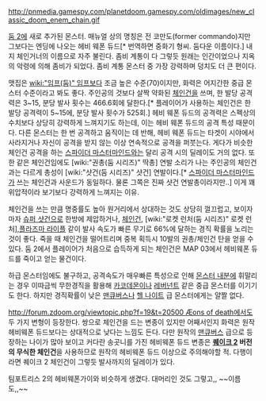 http://pnmedia.gamespy.com/planetdoom.gamespy.com/oldimages/new_classic_doom_enem_chain.gif

[[둠 2]]에 새로 추가된 몬스터. 매뉴얼 상의 명칭은 전 코만도(former commando)지만 그보다는 엔딩에 나오는 헤비 웨폰 듀드[* 번역하면 중화기 형씨. 둠다운 이름이다.] 내지 체인거너의 이름으로 자주 불린다. 좀비 계통이 다 그렇듯 원래는 인간이었으나 지옥의 악령에 의해 좀비가 되었다. 좀비 계통 몬스터 중 가장 강력하며 덩치도 더 큰 편이다. 

맷집은 [[wiki:"임프(둠)" 임프]]보다 조금 높은 수준(70)이지만, 화력은 어지간한 중급 몬스터 수준이라고 봐도 좋다. 주인공의 것보다 살짝 약화된 [[체인건]]을 쓰며, 한 발당 공격력은 3~15, 분당 발사 횟수는 466.6회에 달한다.[* 플레이어가 사용하는 체인건은 한 발당 공격력이 5~15에, 분당 발사 횟수가 525회.] 헤비 웨폰 듀드의 공격력은 스펙상의 수치보다 상당히 강력하게 느껴지기도 하는데, 이는 헤비 웨폰 듀드의 공격 특성 때문이다. 다른 몬스터는 한 번 공격하고 움직이는 데 반해, 헤비 웨폰 듀드는 타겟이 시야에서 사라지거나 자신이 공격을 받지 않는 이상 연속적으로 공격을 퍼붓는다. 게다가 비슷한 체인건 공격을 하는 [[스파이더 마스터마인드]]와는 달리 공격 시의 딜레이도 거의 없다. 
또한 같은 체인건임에도 [wiki:"권총(둠 시리즈)" 딱총] 연발 소리가 나는 주인공의 체인건과는 다르게 총성이 [wiki:"샷건(둠 시리즈)" 샷건] 연발이다.[* [[스파이더 마스터마인드]]가 쓰는 체인건과 사운드가 동일하다. 물론 그쪽은 진짜 샷건 연발총이라지만..] 
이게 꽤 위압적이라 보기보다 강력하게 느껴지는 이유. 

체인건을 쓰는 만큼 명중률도 높아 원거리에서 상대하는 것도 상당히 껄끄럽고, 보이자마자 [[슈퍼 샷건]]으로 한방에 제압하거나, [[체인건]], [wiki:"로켓 런처(둠 시리즈)" 로켓 런처],[[플라즈마 라이플]] 같이 발사 속도가 빠른 무기로 66%에 달하는 경직 확률을 노리는 것이 좋다. 죽을 때 체인건을 떨어트리며 중복 획득시 10발의 권총/체인건 탄을 얻을 수 있다. 둠 2에서 플레이어가 처음으로 습득하게 되는 체인건은 MAP 03에서 헤비웨폰 듀드를 죽이고 얻는 물건이다.

하급 몬스터임에도 불구하고, 공격속도가 매우빠른 특성으로 인해 [[몬스터 내분]]에 휘말리는 경우 이따금씩 무한경직을 활용해 [[카코데몬]]이나 [[레버넌트]] 같은 중급 몬스터를 이기기도 한다. 하지만 경직확률이 낮은 [[맨큐버스]]나 [[헬 나이트]] 급 몬스터에게는 얄짤 없다.

[[http://forum.zdoom.org/viewtopic.php?f=19&t=20500  Æons of death]]에서도 두 가지 변형이 등장한다. 쌍으로 체인건을 드는 변종이 있지만 어째서인지 화력은 원작 헤비웨폰 듀드보다는 상대적으로 낮다는 느낌도 든다. 다만 원작의 [[맨큐버스]] 급으로 등장하는 나이가 많아 보이고 커다란 송곳니를 가진 헤비웨폰 듀드 변종은 '''[[퀘이크 2]] 버전의 무식한 체인건'''을 사용하므로 원작의 헤비웨폰 듀드 이상으로 주의해야할 적. 다행이라면 퀘이크 2 체인건이 그렇듯 발사까지의 딜레이가 있다.

팀포트리스 2의 헤비웨폰가이와 비슷하게 생겼다. 대머리인 것도 그렇고,, ~~이름도,,~~
